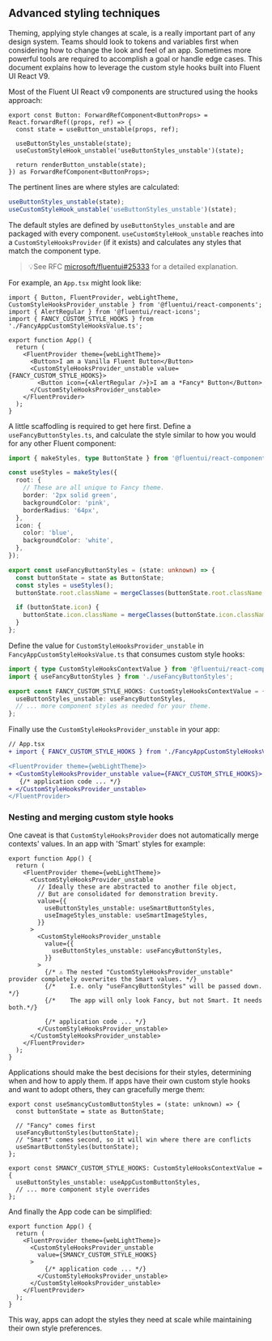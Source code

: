 
<Meta title="Concepts/Developer/Advanced Styling Techniques" />

## Advanced styling techniques

Theming, applying style changes at scale, is a really important part of any design system. Teams should look to tokens and variables first when considering how to change the look and feel of an app. Sometimes more powerful tools are required to accomplish a goal or handle edge cases. This document explains how to leverage the custom style hooks built into Fluent UI React V9.

Most of the Fluent UI React v9 components are structured using the hooks approach:

```tsx
export const Button: ForwardRefComponent<ButtonProps> = React.forwardRef((props, ref) => {
  const state = useButton_unstable(props, ref);

  useButtonStyles_unstable(state);
  useCustomStyleHook_unstable('useButtonStyles_unstable')(state);

  return renderButton_unstable(state);
}) as ForwardRefComponent<ButtonProps>;
```

The pertinent lines are where styles are calculated:

```ts
useButtonStyles_unstable(state);
useCustomStyleHook_unstable('useButtonStyles_unstable')(state);
```

The default styles are defined by `useButtonStyles_unstable` and are packaged with every component. `useCustomStyleHook_unstable` reaches into a `CustomStyleHooksProvider` (if it exists) and calculates any styles that match the component type.

> 💡See RFC [microsoft/fluentui#25333](https://github.com/microsoft/fluentui/pull/25333) for a detailed explanation.

For example, an `App.tsx` might look like:

```tsx
import { Button, FluentProvider, webLightTheme, CustomStyleHooksProvider_unstable } from '@fluentui/react-components';
import { AlertRegular } from '@fluentui/react-icons';
import { FANCY_CUSTOM_STYLE_HOOKS } from './FancyAppCustomStyleHooksValue.ts';

export function App() {
  return (
    <FluentProvider theme={webLightTheme}>
      <Button>I am a Vanilla Fluent Button</Button>
      <CustomStyleHooksProvider_unstable value={FANCY_CUSTOM_STYLE_HOOKS}>
        <Button icon={<AlertRegular />}>I am a *Fancy* Button</Button>
      </CustomStyleHooksProvider_unstable>
    </FluentProvider>
  );
}
```

A little scaffodling is required to get here first. Define a `useFancyButtonStyles.ts`, and calculate the style similar to how you would for any other Fluent component:

```ts
import { makeStyles, type ButtonState } from '@fluentui/react-components';

const useStyles = makeStyles({
  root: {
    // These are all unique to Fancy theme.
    border: '2px solid green',
    backgroundColor: 'pink',
    borderRadius: '64px',
  },
  icon: {
    color: 'blue',
    backgroundColor: 'white',
  },
});

export const useFancyButtonStyles = (state: unknown) => {
  const buttonState = state as ButtonState;
  const styles = useStyles();
  buttonState.root.className = mergeClasses(buttonState.root.className, styles.root);

  if (buttonState.icon) {
    buttonState.icon.className = mergeClasses(buttonState.icon.className, styles.icon);
  }
};
```

Define the value for `CustomStyleHooksProvider_unstable` in `FancyAppCustomStyleHooksValue.ts` that consumes custom style hooks:

```ts
import { type CustomStyleHooksContextValue } from '@fluentui/react-components';
import { useFancyButtonStyles } from './useFancyButtonStyles';

export const FANCY_CUSTOM_STYLE_HOOKS: CustomStyleHooksContextValue = {
  useButtonStyles_unstable: useFancyButtonStyles,
  // ... more component styles as needed for your theme.
};
```

Finally use the `CustomStyleHooksProvider_unstable` in your app:

```diff
// App.tsx
+ import { FANCY_CUSTOM_STYLE_HOOKS } from './FancyAppCustomStyleHooksValue';

<FluentProvider theme={webLightTheme}>
+ <CustomStyleHooksProvider_unstable value={FANCY_CUSTOM_STYLE_HOOKS}>
   {/* application code ... */}
+ </CustomStyleHooksProvider_unstable>
</FluentProvider>
```

### Nesting and merging custom style hooks

One caveat is that `CustomStyleHooksProvider` does not automatically merge contexts' values. In an app with 'Smart' styles for example:

```tsx
export function App() {
  return (
    <FluentProvider theme={webLightTheme}>
      <CustomStyleHooksProvider_unstable
        // Ideally these are abstracted to another file object,
        // But are consolidated for demonstration brevity.
        value={{
          useButtonStyles_unstable: useSmartButtonStyles,
          useImageStyles_unstable: useSmartImageStyles,
        }}
      >
        <CustomStyleHooksProvider_unstable
          value={{
            useButtonStyles_unstable: useFancyButtonStyles,
          }}
        >
          {/* ⚠️ The nested "CustomStyleHooksProvider_unstable" provider completely overwrites the Smart values. */}
          {/*    I.e. only "useFancyButtonStyles" will be passed down.  */}
          {/*    The app will only look Fancy, but not Smart. It needs both.*/}

          {/* application code ... */}
        </CustomStyleHooksProvider_unstable>
      </CustomStyleHooksProvider_unstable>
    </FluentProvider>
  );
}
```

Applications should make the best decisions for their styles, determining when and how to apply them. If apps have their own custom style hooks and want to adopt others, they can gracefully merge them:

```tsx
export const useSmancyCustomButtonStyles = (state: unknown) => {
  const buttonState = state as ButtonState;

  // "Fancy" comes first
  useFancyButtonStyles(buttonState);
  // "Smart" comes second, so it will win where there are conflicts
  useSmartButtonStyles(buttonState);
};

export const SMANCY_CUSTOM_STYLE_HOOKS: CustomStyleHooksContextValue = {
  useButtonStyles_unstable: useAppCustomButtonStyles,
  // ... more component style overrides
};
```

And finally the App code can be simplified:

```tsx
export function App() {
  return (
    <FluentProvider theme={webLightTheme}>
      <CustomStyleHooksProvider_unstable
        value={SMANCY_CUSTOM_STYLE_HOOKS}
      >
          {/* application code ... */}
        </CustomStyleHooksProvider_unstable>
      </CustomStyleHooksProvider_unstable>
    </FluentProvider>
  );
}
```

This way, apps can adopt the styles they need at scale while maintaining their own style preferences.
